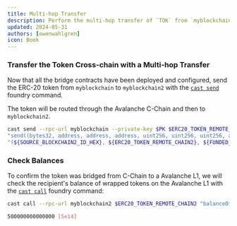 ```yaml
---
title: Multi-hop Transfer
description: Perform the multi-hop transfer of `TOK` from `myblockchain` to `myblockchain2`, with a 'hop' through the Avalanche C-Chain.
updated: 2024-05-31
authors: [owenwahlgren]
icon: Book
---
```



<Steps>
<Step>

### Transfer the Token Cross-chain with a Multi-hop Transfer

Now that all the bridge contracts have been deployed and configured, send the ERC-20 token from `myblockchain` to `myblockchain2` with the [`cast send`](https://book.getfoundry.sh/reference/cast/cast-send) foundry command.

The token will be routed through the Avalanche C-Chain and then to `myblockchain2`.

```bash
cast send --rpc-url myblockchain --private-key $PK $ERC20_TOKEN_REMOTE_L1 \
"send((bytes32, address, address, address, uint256, uint256, uint256, address), uint256)" \
"(${SOURCE_BLOCKCHAIN2_ID_HEX}, ${ERC20_TOKEN_REMOTE_CHAIN2}, ${FUNDED_ADDRESS}, ${ERC20_C_CHAIN}, 0, 0, 250000, ${FUNDED_ADDRESS})" 500000000000000
```

</Step>
<Step>

### Check Balances

To confirm the token was bridged from C-Chain to a Avalanche L1, we will check the recipient's balance of wrapped tokens on the Avalanche L1 with the [`cast call`](https://book.getfoundry.sh/reference/cast/cast-call?highlight=cast%20call#cast-call) foundry command:

```bash
cast call --rpc-url myblockchain2 $ERC20_TOKEN_REMOTE_CHAIN2 "balanceOf(address)(uint)" $FUNDED_ADDRESS
```

```bash
500000000000000 [5e14]
```
</Step>
</Steps> 
